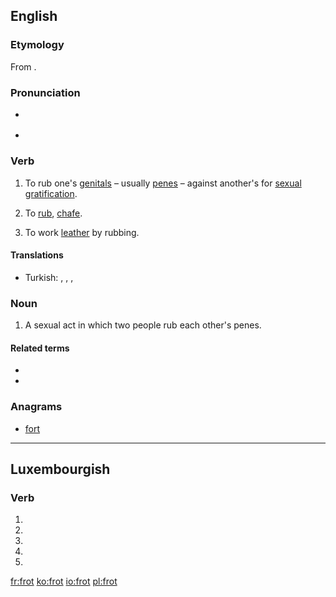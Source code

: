 ==English==
{{wikipedia}}

===Etymology===
From {{etyl|fro|en}} {{m|fro|froter||to rub, to polish}}.

===Pronunciation===
* {{a|RP}} {{IPA|/frɒt/|lang=en}}
* {{rhymes|ɒt|lang=en}}

===Verb===
{{en-verb|frott}}

# {{lb|en|slang}} To rub one's [[genital]]s – usually [[penis|penes]] – against another's for [[sexual]] [[gratification]].
# {{lb|en|archaic}} To [[rub]], [[chafe]].
# {{lb|en|tanning}} To work [[leather]] by rubbing.

====Translations====
{{trans-top|to rub someone for sexual gratification}}
* Turkish: {{t|tr|kerkinmek}}, {{t|tr|sürttürmek}}, {{t+|tr|dayamak}}, {{t+|tr|fortlamak}}
{{trans-mid}}
{{trans-bottom}}

===Noun===
{{en-noun}}

# A sexual act in which two people rub each other's penes.

====Related terms====
* {{l|en|frotteurism}}
* {{l|en|frottage}}

===Anagrams===
* [[fort#English|fort]]

----

==Luxembourgish==

===Verb===
{{head|lb|verb form}}

# {{inflection of|froen||2|p|pres|indc|lang=lb}}
# {{inflection of|froen||1|s|pret|indc|lang=lb}}
# {{inflection of|froen||3|s|pret|indc|lang=lb}}
# {{inflection of|froen||2|p|pret|indc|lang=lb}}
# {{inflection of|froen||2|p|impr|lang=lb}}

[[fr:frot]]
[[ko:frot]]
[[io:frot]]
[[pl:frot]]